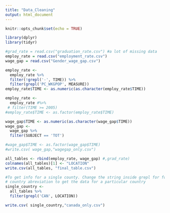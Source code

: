 ```yaml
---
title: "Data_Cleaning"
output: html_document
---
```


```r
knitr::opts_chunk$set(echo = TRUE)
```


```r
library(dplyr)
library(tidyr)
```



```r
#grad_rate = read.csv("graduation_rate.csv") #a lot of missing data
employ_rate = read.csv("employment_rate.csv")
wage_gap = read.csv("Gender_wage_gap.csv")
```

```r
employ_rate <-
  employ_rate %>%
  filter(!grepl('-', TIME)) %>%
  filter(grepl('PC_WKGPOP', MEASURE))
employ_rate$TIME <- as.numeric(as.character(employ_rate$TIME))

employ_rate <-
  employ_rate #%>%
 # filter(TIME >= 2005)
#employ_rate$TIME <- as.factor(employ_rate$TIME)

```

```r

wage_gap$TIME <- as.numeric(as.character(wage_gap$TIME))
wage_gap <-
  wage_gap %>%
  filter(SUBJECT == 'TOT')

#wage_gap$TIME <- as.factor(wage_gap$TIME)
#write.csv( wage_gap,"wagegap_only.csv")
```

```r
all_tables <- rbind(employ_rate, wage_gap) #,grad_rate)
colnames(all_tables)[1] <- "LOCATION"
write.csv(all_tables, "final_table.csv")

```

```r
#To get info for a single county. Change the string inside grepl for for the
# country abreviation to get the data for a particular country
single_country <- 
  all_tables %>%
  filter(grepl('CAN', LOCATION))

write.csv( single_country,"canada_only.csv")

```
